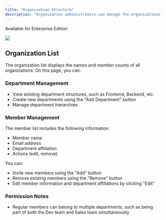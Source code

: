 ```yaml
---
title: "Organization Structure"
description: "Organization administrators can manage the organizational structure on this page."
---
```

<Tip>Available for Enterprise Edition</Tip>

![](/images/2025-02-14-16-54-36.png)

## Organization List

The organization list displays the names and member counts of all organizations. On this page, you can:

### Department Management

- View existing department structures, such as Frontend, Backend, etc.
- Create new departments using the "Add Department" button
- Manage department hierarchies

### Member Management

The member list includes the following information:
- Member name
- Email address
- Department affiliation
- Actions (edit, remove)

You can:
- Invite new members using the "Add" button
- Remove existing members using the "Remove" button
- Edit member information and department affiliations by clicking "Edit"

### Permission Notes
- Regular members can belong to multiple departments, such as being part of both the Dev team and Sales team simultaneously
